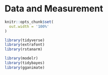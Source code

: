 # Data and Measurement

```r
knitr::opts_chunk$set(
  out.width = '100%'
)
```

```r
library(tidyverse)
library(extrafont)
library(rstanarm)

library(modelr)
library(tidybayes)
library(gganimate)
```


